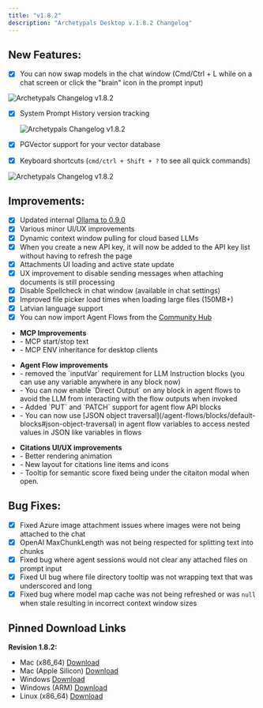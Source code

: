 ```yaml
---
title: "v1.8.2"
description: "Archetypals Desktop v.1.8.2 Changelog"
---
```



<style global jsx>{`
  img {
    aspect-ratio: 16/9;
    object-fit: fit;
    border-radius: 20px;
  }
`}</style>

## New Features:

- [x] You can now swap models in the chat window (Cmd/Ctrl + L while on a chat screen or click the "brain" icon in the prompt input)
 <div style={{ display: "flex", justifyContent: "center", gap: "10px", flexWrap: "wrap" }}>
    <Image
      src="/images/product/changelog/1.8.2/model-selector.png"
      height={400}
      width={600}
      quality={100}
      alt="Archetypals Changelog v1.8.2"
    />
   </div>

- [x] System Prompt History version tracking
  <div style={{ display: "flex", justifyContent: "center", gap: "10px", flexWrap: "wrap" }}>
    <Image
      src="/images/product/changelog/1.8.2/system-prompt.png"
      height={400}
      width={600}
      quality={100}
      alt="Archetypals Changelog v1.8.2"
    />
   </div>

- [x] PGVector support for your vector database
- [x] Keyboard shortcuts (`cmd/ctrl + Shift + ?` to see all quick commands)
 <div style={{ display: "flex", justifyContent: "center", gap: "10px", flexWrap: "wrap" }}>
    <Image
      src="/images/product/changelog/1.8.2/keyboard-shortcuts.png"
      height={400}
      width={600}
      quality={100}
      alt="Archetypals Changelog v1.8.2"
    />
   </div>

## Improvements:

- [x] Updated internal [Ollama to 0.9.0](https://github.com/ollama/ollama/releases/tag/v0.9.0)
- [x] Various minor UI/UX improvements
- [x] Dynamic context window pulling for cloud based LLMs
- [x] When you create a new API key, it will now be added to the API key list without having to refresh the page
- [x] Attachments UI loading and active state update
- [x] UX improvement to disable sending messages when attaching documents is still processing
- [x] Disable Spellcheck in chat window (available in chat settings)
- [x] Improved file picker load times when loading large files (150MB+)
- [x] Latvian language support
- [x] You can now import Agent Flows from the [Community Hub](https://hub.anythingllm.com/list/agent-flows)

<ul style={{ listStyleType: "none", padding: "10px 0", margin: 0 }}>
<li><strong>MCP Improvements</strong></li>
<li> - MCP start/stop text</li>
<li> - MCP ENV inheritance for desktop clients</li>
</ul>

<ul style={{ listStyleType: "none", padding: "10px 0", margin: 0 }}>
<li><strong>Agent Flow improvements</strong></li>
<li> - removed the `inputVar` requirement for LLM Instruction blocks (you can use any variable anywhere in any block now)</li>
<li> - You can now enable `Direct Output` on any block in agent flows to avoid the LLM from interacting with the flow outputs when invoked</li>
<li> - Added `PUT` and `PATCH` support for agent flow API blocks</li>
<li> - You can now use [JSON object traversal](/agent-flows/blocks/default-blocks#json-object-traversal) in agent flow variables to access nested values in JSON like variables in flows</li>
</ul>

<ul style={{ listStyleType: "none", padding: "10px 0", margin: 0 }}>
<li><strong>Citations UI/UX improvements</strong></li>
<li> - Better rendering animation</li>
<li> - New layout for citations line items and icons</li>
<li> - Tooltip for semantic score fixed being under the citaiton modal when open.</li>
</ul>

## Bug Fixes:

- [x] Fixed Azure image attachment issues where images were not being attached to the chat
- [x] OpenAI MaxChunkLength was not being respected for splitting text into chunks
- [x] Fixed bug where agent sessions would not clear any attached files on prompt input
- [x] Fixed UI bug where file directory tooltip was not wrapping text that was underscored and long
- [x] Fixed bug where model map cache was not being refreshed or was `null` when stale resulting in incorrect context window sizes

## Pinned Download Links

**Revision 1.8.2:**
- Mac (x86_64) [Download](https://cdn.anythingllm.com/legacy/1.8.2/AnythingLLMDesktop.dmg)
- Mac (Apple Silicon) [Download](https://cdn.anythingllm.com/legacy/1.8.2/AnythingLLMDesktop-Silicon.dmg)
- Windows [Download](https://cdn.anythingllm.com/legacy/1.8.2/AnythingLLMDesktop.exe)
- Windows (ARM) [Download](https://cdn.anythingllm.com/legacy/1.8.2/AnythingLLMDesktop-Arm64.exe)
- Linux (x86_64) [Download](https://cdn.anythingllm.com/legacy/1.8.2/AnythingLLMDesktop.AppImage)